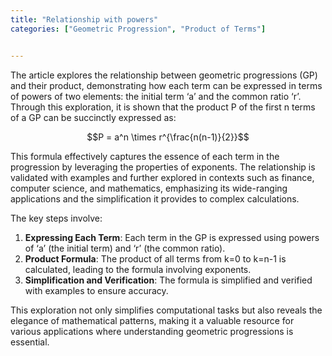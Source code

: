 ```yaml
---
title: "Relationship with powers"
categories: ["Geometric Progression", "Product of Terms"]


---
```




The article explores the relationship between geometric progressions (GP) and their product, demonstrating how each term can be expressed in terms of powers of two elements: the initial term 'a' and the common ratio 'r'. Through this exploration, it is shown that the product P of the first n terms of a GP can be succinctly expressed as:

$$P = a^n \times r^{\frac{n(n-1)}{2}}$$

This formula effectively captures the essence of each term in the progression by leveraging the properties of exponents. The relationship is validated with examples and further explored in contexts such as finance, computer science, and mathematics, emphasizing its wide-ranging applications and the simplification it provides to complex calculations.

The key steps involve:

1. **Expressing Each Term**: Each term in the GP is expressed using powers of 'a' (the initial term) and 'r' (the common ratio).
2. **Product Formula**: The product of all terms from k=0 to k=n-1 is calculated, leading to the formula involving exponents.
3. **Simplification and Verification**: The formula is simplified and verified with examples to ensure accuracy.

This exploration not only simplifies computational tasks but also reveals the elegance of mathematical patterns, making it a valuable resource for various applications where understanding geometric progressions is essential.
